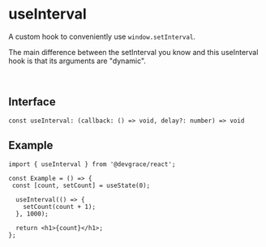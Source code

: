 # useInterval

A custom hook to conveniently use `window.setInterval`.

The main difference between the setInterval you know and this useInterval hook is that its arguments are "dynamic".

<br />

## Interface
```tsx
const useInterval: (callback: () => void, delay?: number) => void
```

## Example

```tsx
import { useInterval } from '@devgrace/react';

const Example = () => {
 const [count, setCount] = useState(0);

  useInterval(() => {
    setCount(count + 1);
  }, 1000);

  return <h1>{count}</h1>;
};
```
